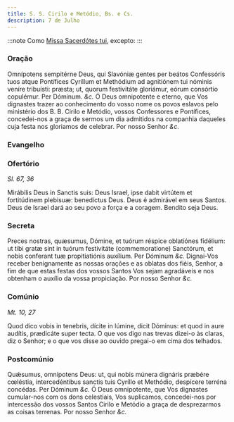 ```yaml
---
title: S. S. Cirilo e Metódio, Bs. e Cs.
description: 7 de Julho
---
```



:::note
Como [Missa Sacerdótes tui](/missal/comum/12confessorespontifices2), excepto:
:::

### Oração

<div class="grid grid-cols-2 gap-5">
  <span class="text-justify">
    Omnípotens sempitérne Deus, qui Slavóniæ gentes per beátos Confessóris tuos
    atque Pontífices Cyríllum et Methódium ad agnitiónem tui nóminis veníre
    tribuísti: præsta; ut, quorum festivitáte gloriámur, eórum consórtio
    copulémur. Per Dóminum. <em>&c.</em>
  </span>
  <span class="text-justify">
    Ó Deus omnipotente e eterno, que Vos dignastes trazer ao conhecimento do
    vosso nome os povos eslavos pelo ministério dos B. B. Cirilo e Metódio,
    vossos Confessores e Pontífices, concedei-nos a graça de sermos um dia
    admitidos na companhia daqueles cuja festa nos gloriamos de celebrar. Por
    nosso Senhor <em>&c.</em>
  </span>
</div>

### Evangelho

<LinkCard href="/missal/santos/02-06-1#evangelho" title="S. Tito, B. e Conf." />

### Ofertório

_Sl. 67, 36_

<div class="grid grid-cols-2 gap-5">
  <span class="text-justify">
    Mirábilis Deus in Sanctis suis: Deus Israel, ipse dabit virtútem et
    fortitúdinem plebisuæ: benedíctus Deus.
  </span>
  <span class="text-justify">
    Deus é admirável em seus Santos. Deus de Israel dará ao seu povo a força e a
    coragem. Bendito seja Deus.
  </span>
</div>

### Secreta

<div class="grid grid-cols-2 gap-5">
  <span class="text-justify">
    Preces nostras, quæsumus, Dómine, et tuórum réspice oblatiónes fidélium: ut
    tibi gratæ sint in tuórum festivitáte (commemoratione) Sanctórum, et nobis
    conferant tuæ propitiatiónis auxílium. Per Dóminum <em>&c.</em>
  </span>
  <span class="text-justify">
    Dignai-Vos receber benignamente as nossas orações e as oblatas dos fiéis,
    Senhor, a fim de que estas festas dos vossos Santos Vos sejam agradáveis e
    nos obtenham o auxílio da vossa propiciação. Por nosso Senhor <em>&c.</em>
  </span>
</div>

### Comúnio

_Mt. 10, 27_

<div class="grid grid-cols-2 gap-5">
  <span class="text-justify">
    Quod dico vobis in tenebris, dícite in lúmine, dicit Dóminus: et quod in
    aure audítis, prædicáte super tecta.
  </span>
  <span class="text-justify">
    O que vos digo nas trevas dizei-o às claras, diz o Senhor; e o que vos disse
    ao ouvido pregai-o em cima dos telhados.
  </span>
</div>

### Postcomúnio

<div class="grid grid-cols-2 gap-5">
  <span class="text-justify">
    Quǽsumus, omnípotens Deus: ut, qui nobis múnera dignáris præbére cœléstia,
    intercedéntibus sanctis tuis Cyríllo et Methódio, despícere terréna
    concédas. Per Dóminum <em>&c.</em>
  </span>
  <span class="text-justify">
    Ó Deus omnipotente, que Vos dignastes cumular-nos com os dons celestiais,
    Vos suplicamos, concedei-nos por intercessão dos vossos Santos Cirilo e
    Metódio a graça de desprezarmos as coisas terrenas. Por nosso Senhor
    <em>&c.</em>
  </span>
</div>
